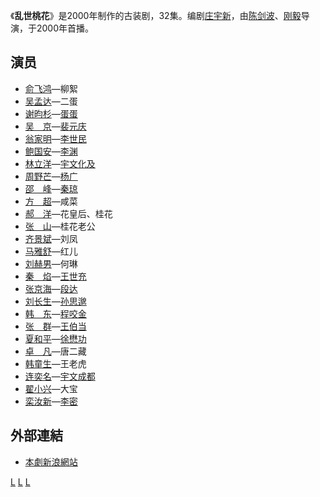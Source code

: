 {{Unreferenced|time=2017-09-03T09:53:59+00:00}}
《'''乱世桃花'''》是2000年制作的古装剧，32集。编剧[[庄宇新|庄宇新]]，由[[陈剑波|陈剑波]]、[[刚毅|刚毅]]导演，于2000年首播。

== 演员 ==
*[[俞飞鸿|俞飞鸿]]—柳絮
*[[吳孟達|吴孟达]]—二蛋
*[[谢昀杉|谢昀杉]]—[[隋恭帝|蛋蛋]]
*[[吳京_(演員)|吴　京]]—[[裴元慶|裴元庆]]
*[[翁家明|翁家明]]—[[李世民|李世民]]
*[[鲍国安|鲍国安]]—[[李渊|李渊]]
*[[林立洋|林立洋]]—[[宇文化及|宇文化及]] 
*[[周野芒|周野芒]]—[[杨广|杨广]]　　　　　 
*[[邵峰|邵　峰]]—[[秦琼|秦琼]]
*[[方超|方　超]]—咸菜
*[[郝洋|郝　洋]]—花皇后、桂花 
*[[张山|张　山]]—桂花老公
*[[齐景斌|齐景斌]]—刘凤 
*[[马雅舒|马雅舒]]—红儿
*[[刘赫男|刘赫男]]—何琳
*[[秦　焰|秦　焰]]—[[王世充|王世充]]
*[[张京海|张京海]]—[[段达|段达]] 
*[[刘长生|刘长生]]—[[孙思邈|孙思邈]]
*[[韩东|韩　东]]—[[程咬金|程咬金]]
*[[张群|张　群]]—[[王伯当|王伯当]]
*[[夏和平|夏和平]]—[[徐懋功|徐懋功]] 
*[[卓凡|卓　凡]]—唐二藏
*[[韩童生|韩童生]]—王老虎
*[[连奕名|连奕名]]—[[宇文成都|宇文成都]]
*[[翟小兴|翟小兴]]—大宝
*[[栾汝新|栾汝新]]—[[李密|李密]]

== 外部連結 ==
*[http://ent.sina.com.cn/v/f/lsth.html 本劇新浪網站] {{Wayback|url=http://ent.sina.com.cn/v/f/lsth.html |date=20200924181622 }} 

{{2000年中國大陸古裝/民初電視劇}}
{{TV-stub}}
[[Category:2000年中國電視劇集|L]]
[[Category:隋朝背景电视剧|L]]
[[Category:唐朝背景电视剧|L]]